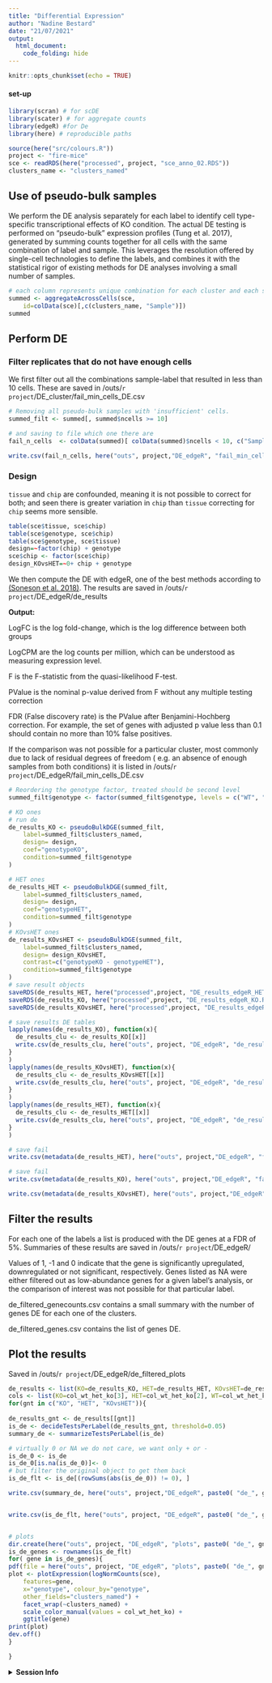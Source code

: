 ```yaml
---
title: "Differential Expression"
author: "Nadine Bestard"
date: "21/07/2021"
output:
  html_document:
    code_folding: hide
---
```


```r
knitr::opts_chunk$set(echo = TRUE)
```

#### set-up
```r
library(scran) # for scDE
library(scater) # for aggregate counts
library(edgeR) #for De
library(here) # reproducible paths
```
```r
source(here("src/colours.R"))
project <- "fire-mice"
sce <- readRDS(here("processed", project, "sce_anno_02.RDS")) 
clusters_name <- "clusters_named"
```


## Use of pseudo-bulk samples

We perform the DE analysis separately for each label to identify cell type-specific transcriptional effects of KO condition. The actual DE testing is performed on “pseudo-bulk” expression profiles (Tung et al. 2017), generated by summing counts together for all cells with the same combination of label and sample. This leverages the resolution offered by single-cell technologies to define the labels, and combines it with the statistical rigor of existing methods for DE analyses involving a small number of samples.

```r
# each column represents unique combination for each cluster and each sample replicate
summed <- aggregateAcrossCells(sce, 
    id=colData(sce)[,c(clusters_name, "Sample")]) 
summed
```

## Perform DE

### Filter replicates that do not have enough cells

We first filter out all the combinations sample-label that resulted in less than 10
cells. These are saved in /outs/`r project`/DE_cluster/fail_min_cells_DE.csv

```r
# Removing all pseudo-bulk samples with 'insufficient' cells.
summed_filt <- summed[, summed$ncells >= 10]

# and saving to file which one there are
fail_n_cells  <- colData(summed)[ colData(summed)$ncells < 10, c("Sample", "mouse", "genotype", "tissue", "chip", clusters_name, "ncells")]

write.csv(fail_n_cells, here("outs", project,"DE_edgeR", "fail_min_cells_DE.csv"), row.names = FALSE)
```

### Design 

`tissue` and `chip` are confounded, meaning it is not possible to correct for both; and seen there is greater variation in `chip` than `tissue` correcting for `chip` seems more sensible.

```r
table(sce$tissue, sce$chip)
table(sce$genotype, sce$chip)
table(sce$genotype, sce$tissue)
design=~factor(chip) + genotype
sce$chip <- factor(sce$chip)
design_KOvsHET=~0+ chip + genotype
```

We then compute the DE with edgeR, one of the best methods according to [(Soneson et al. 2018)](https://www.nature.com/articles/nmeth.4612). The results are saved in /outs/`r project`/DE_edgeR/de_results

**Output:**

LogFC is the log fold-change, which is the log difference between both groups

LogCPM are the log counts per million, which can be understood as measuring expression level.

F is the F-statistic from the quasi-likelihood F-test.

PValue is the nominal p-value derived from F without any multiple testing correction

FDR (False discovery rate) is the PValue after Benjamini-Hochberg correction.  For example, the set of genes with adjusted p value less than 0.1 should contain no more than 10% false positives.

If the comparison was not possible for a particular cluster, most commonly due to lack of residual degrees of freedom ( e.g. an absence of enough samples from both conditions) it is listed in /outs/`r project`/DE_edgeR/fail_min_cells_DE.csv

```r
# Reordering the genotype factor, treated should be second level
summed_filt$genotype <- factor(summed_filt$genotype, levels = c("WT", "HET", "KO"))

# KO ones
# run de
de_results_KO <- pseudoBulkDGE(summed_filt, 
    label=summed_filt$clusters_named,
    design= design,
    coef="genotypeKO",
    condition=summed_filt$genotype 
)

# HET ones
de_results_HET <- pseudoBulkDGE(summed_filt, 
    label=summed_filt$clusters_named,
    design= design,
    coef="genotypeHET",
    condition=summed_filt$genotype 
)
# KOvsHET ones
de_results_KOvsHET <- pseudoBulkDGE(summed_filt, 
    label=summed_filt$clusters_named,
    design= design_KOvsHET,
    contrast=c("genotypeKO - genotypeHET"),
    condition=summed_filt$genotype 
)
# save result objects
saveRDS(de_results_HET, here("processed",project, "DE_results_edgeR_HET.RDS"))
saveRDS(de_results_KO, here("processed",project, "DE_results_edgeR_KO.RDS"))
saveRDS(de_results_KOvsHET, here("processed",project, "DE_results_edgeR_KOvsHET.RDS"))

# save results DE tables
lapply(names(de_results_KO), function(x){
  de_results_clu <- de_results_KO[[x]]
  write.csv(de_results_clu, here("outs", project, "DE_edgeR", "de_results_KO", paste0("de_results_KO_", x, ".csv")), quote = FALSE)
}
)
lapply(names(de_results_KOvsHET), function(x){
  de_results_clu <- de_results_KOvsHET[[x]]
  write.csv(de_results_clu, here("outs", project, "DE_edgeR", "de_results_KOvsHET", paste0("de_results_KOvsHET_", x, ".csv")), quote = FALSE)
}
)
lapply(names(de_results_HET), function(x){
  de_results_clu <- de_results_HET[[x]]
  write.csv(de_results_clu, here("outs", project, "DE_edgeR", "de_results_HET", paste0("de_results_HET_", x, ".csv")), quote = FALSE)
}
)

# save fail
write.csv(metadata(de_results_HET), here("outs", project,"DE_edgeR", "fail_contrast_DE_HET.csv"), row.names = FALSE)

# save fail
write.csv(metadata(de_results_KO), here("outs", project,"DE_edgeR", "fail_contrast_DE_KO.csv"), row.names = FALSE)

write.csv(metadata(de_results_KOvsHET), here("outs", project,"DE_edgeR", "fail_contrast_DE_KOvsHET.csv"), row.names = FALSE)

```

## Filter the results

For each one of the labels a list is produced with the DE genes at a FDR of 5%. Summaries of these results are saved in /outs/`r project`/DE_edgeR/ 

Values of 1, -1 and 0 indicate that the gene is significantly upregulated, downregulated or not significant, respectively.
Genes listed as NA were either filtered out as low-abundance genes for a given label’s analysis, or the comparison of interest was not possible for that particular label.

de_filtered_genecounts.csv contains a small summary with the number of genes DE for each one of the clusters. 

de_filtered_genes.csv contains the list of genes DE. 

## Plot the results

Saved in /outs/`r project`/DE_edgeR/de_filtered_plots

```r
de_results <- list(KO=de_results_KO, HET=de_results_HET, KOvsHET=de_results_KOvsHET)
cols <- list(KO=col_wt_het_ko[3], HET=col_wt_het_ko[2], WT=col_wt_het_ko[1])
for(gnt in c("KO", "HET", "KOvsHET")){
  
de_results_gnt <- de_results[[gnt]]
is_de <- decideTestsPerLabel(de_results_gnt, threshold=0.05)
summary_de <- summarizeTestsPerLabel(is_de)

# virtually 0 or NA we do not care, we want only + or -
is_de_0 <- is_de
is_de_0[is.na(is_de_0)]<- 0
# but filter the original object to get them back
is_de_flt <- is_de[(rowSums(abs(is_de_0)) != 0), ]

write.csv(summary_de, here("outs", project,"DE_edgeR", paste0( "de_", gnt, "_filtered_genecounts.csv")))


write.csv(is_de_flt, here("outs", project, "DE_edgeR", paste0( "de_", gnt, "_filtered_genes.csv" )))


# plots
dir.create(here("outs", project, "DE_edgeR", "plots", paste0( "de_", gnt, "_filtered_plots")))
is_de_genes <- rownames(is_de_flt)
for( gene in is_de_genes){
pdf(file = here("outs", project, "DE_edgeR", "plots", paste0( "de_", gnt, "_filtered_plots"), paste0(gene, ".pdf")))
plot <- plotExpression(logNormCounts(sce),
    features=gene,
    x="genotype", colour_by="genotype",
    other_fields="clusters_named") +
    facet_wrap(~clusters_named) +
    scale_color_manual(values = col_wt_het_ko) +
    ggtitle(gene)
print(plot)
dev.off()
}

}
```

<details>
  <summary>**Session Info**</summary>
  
```r
sessionInfo()
```

</details>


